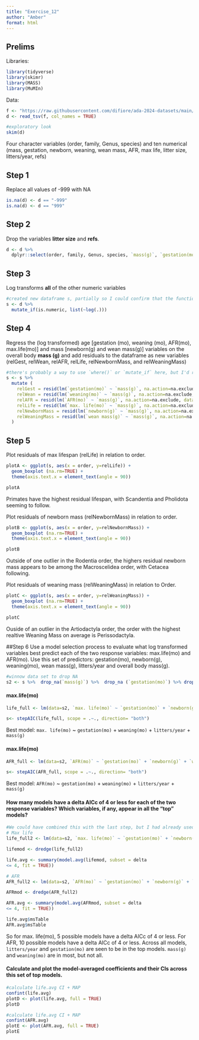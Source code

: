 ```yaml
---
title: "Exercise_12"
author: "Amber"
format: html
---
```


## Prelims

Libraries:
```r
library(tidyverse)
library(skimr)
library(MASS)
library(MuMIn)
```

Data:
```r
f <- "https://raw.githubusercontent.com/difiore/ada-2024-datasets/main/Mammal_lifehistories_v2.txt"
d <- read_tsv(f, col_names = TRUE)

#exploratory look
skim(d)
```

Four character variables (order, family, Genus, species) and ten numerical (mass, gestation, newborn, weaning, wean mass, AFR, max life, litter size, litters/year, refs)

## Step 1
Replace all values of -999 with NA

```r
is.na(d) <- d == "-999"
is.na(d) <- d == "999"
```

## Step 2
Drop the variables **litter size** and **refs**.

```r
d <- d %>%
  dplyr::select(order, family, Genus, species, `mass(g)`, `gestation(mo)`, `newborn(g)`, `weaning(mo)`, `wean mass(g)`,`AFR(mo)`, `max. life(mo)`, `litters/year`) 
```

## Step 3
Log transforms **all** of the other numeric variables

```r
#created new dataframe s, partially so I could confirm that the function was actually applying log to all columns, partially to maintain the original data. 
s <- d %>%
  mutate_if(is.numeric, list(~log(.)))
```

## Step 4
Regress the (log transformed) age [gestation (mo), weaning (mo), AFR(mo), max.life(mo)] and mass [newborn(g) and wean mass(g)] variables on the overall body **mass (g)** and add residuals to the dataframe as new variables (relGest, relWean, relAFR, relLife, relNewbornMass, and relWeaningMass)

```r
#there's probably a way to use `where()` or `mutate_if` here, but I'd rather do it longform so I can make sure it's right!
s <- s %>%
  mutate (
    relGest = resid(lm(`gestation(mo)` ~ `mass(g)`, na.action=na.exclude, data=s)),
    relWean = resid(lm(`weaning(mo)` ~ `mass(g)`, na.action=na.exclude, data=s)),
    relAFR = resid(lm(`AFR(mo)` ~ `mass(g)`, na.action=na.exclude, data=s)),
    relLife = resid(lm(`max. life(mo)` ~ `mass(g)`, na.action=na.exclude, data=s)),
    relNewbornMass = resid(lm(`newborn(g)` ~ `mass(g)`, na.action=na.exclude, data=s)),
    relWeaningMass = resid(lm(`wean mass(g)` ~ `mass(g)`, na.action=na.exclude, data=s))
  )
```

## Step 5
Plot residuals of max lifespan (relLife) in relation to order.

```r
plotA <- ggplot(s, aes(x = order, y=relLife)) +
  geom_boxplot (na.rm=TRUE) +
  theme(axis.text.x = element_text(angle = 90))

plotA
```
Primates have the highest residual lifespan, with Scandentia and Pholidota seeming to follow.

Plot residuals of newborn mass (relNewbornMass) in relation to order. 
```r
plotB <- ggplot(s, aes(x = order, y=relNewbornMass)) +
  geom_boxplot (na.rm=TRUE) +
  theme(axis.text.x = element_text(angle = 90))

plotB
```

Outside of one outlier in the Rodentia order, the highers residual newborn mass appears to be among the Macroscelidea order, with Cetacea following.

Plot residuals of weaning mass (relWeaningMass) in relation to Order. 
```r
plotC <- ggplot(s, aes(x = order, y=relWeaningMass)) +
  geom_boxplot (na.rm=TRUE) +
  theme(axis.text.x = element_text(angle = 90))

plotC
```
Ouside of an outlier in the Artiodactyla order, the order with the highest realtive Weaning Mass on average is Perissodactyla.

##Step 6
Use a model selection process to evaluate what log transformed variables best predict each of the two response variables: max.life(mo) and AFR(mo). Use this set of predictors: gestation(mo), newborn(g), weaning(mo), wean mass(g), litters/year and overall body mass(g).

```r
#winnow data set to drop NA
s2 <- s %>%  drop_na(`mass(g)`) %>%  drop_na (`gestation(mo)`) %>% drop_na(`newborn(g)`) %>% drop_na(`weaning(mo)`) %>% drop_na(`wean mass(g)`) %>% drop_na(`AFR(mo)`) %>% drop_na(`max. life(mo)`) %>% drop_na(`litters/year`)
```

#### max.life(mo)
```r
life_full <- lm(data=s2, `max. life(mo)` ~ `gestation(mo)` + `newborn(g)` + `weaning(mo)` + `wean mass(g)` + `litters/year` + `mass(g)`)

s<- stepAIC(life_full, scope = .~., direction= "both")
```

Best model: `max. life(mo)` ~ `gestation(mo)` + `weaning(mo)` + `litters/year` + `mass(g)`
    
#### max.life(mo)
```r
AFR_full <- lm(data=s2, `AFR(mo)` ~ `gestation(mo)` + `newborn(g)` + `weaning(mo)` + `wean mass(g)` + `litters/year` + `mass(g)`)

s<- stepAIC(AFR_full, scope = .~., direction= "both")
```

Best model: `AFR(mo)` ~ `gestation(mo)` + `weaning(mo)` + `litters/year` +  `mass(g)`
    
#### How many models have a delta AICc of 4 or less for each of the two response variables? Which variables, if any, appear in all the "top" models?
```r
#We could have combined this with the last step, but I had already used the `stepAIC` function.
# Max life
life_full2 <- lm(data=s2, `max. life(mo)` ~ `gestation(mo)` + `newborn(g)` + `weaning(mo)` + `wean mass(g)` + `litters/year` + `mass(g)`, na.action = na.fail)

lifemod <- dredge(life_full2)

life.avg <- summary(model.avg(lifemod, subset = delta
<= 4, fit = TRUE))

# AFR
AFR_full2 <- lm(data=s2, `AFR(mo)` ~ `gestation(mo)` + `newborn(g)` + `weaning(mo)` + `wean mass(g)` + `litters/year` + `mass(g)`, na.action = na.fail)

AFRmod <- dredge(AFR_full2)

AFR.avg <- summary(model.avg(AFRmod, subset = delta
<= 4, fit = TRUE))

life.avg$msTable
AFR.avg$msTable
```

So for max. life(mo), 5 possible models have a delta AICc of 4 or less. For AFR, 10 possible models have a delta AICc of 4 or less. Across all models, `litters/year` and `gestation(mo)`  are seen to be in the top models. `mass(g)` and `weaning(mo)` are in most, but not all. 

#### Calculate and plot the model-averaged coefficients and their CIs across this set of top models.

```r
#calculate life.avg CI + MAP
confint(life.avg)
plotD <- plot(life.avg, full = TRUE)
plotD
```


```r
#calculate life.avg CI + MAP
confint(AFR.avg)
plotE <- plot(AFR.avg, full = TRUE)
plotE
```
